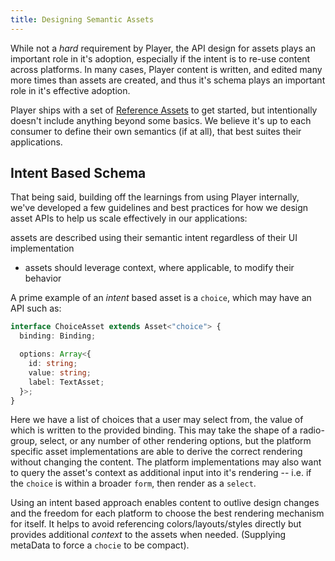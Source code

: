 ```yaml
---
title: Designing Semantic Assets
---
```


While not a _hard_ requirement by Player, the API design for assets plays an important role in it's adoption, especially if the intent is to re-use content across platforms. In many cases, Player content is written, and edited many more times than assets are created, and thus it's schema plays an important role in it's effective adoption.

Player ships with a set of [Reference Assets](../assets/reference) to get started, but intentionally doesn't include anything beyond some basics. We believe it's up to each consumer to define their own semantics (if at all), that best suites their applications.

## Intent Based Schema

That being said, building off the learnings from using Player internally, we've developed a few guidelines and best practices for how we design asset APIs to help us scale effectively in our applications:

assets are described using their semantic intent regardless of their UI implementation

- assets should leverage context, where applicable, to modify their behavior

A prime example of an _intent_ based asset is a `choice`, which may have an API such as:

```ts
interface ChoiceAsset extends Asset<"choice"> {
  binding: Binding;

  options: Array<{
    id: string;
    value: string;
    label: TextAsset;
  }>;
}
```

Here we have a list of choices that a user may select from, the value of which is written to the provided binding.
This may take the shape of a radio-group, select, or any number of other rendering options, but the platform specific asset implementations are able to derive the correct rendering without changing the content. The platform implementations may also want to query the asset's context as additional input into it's rendering -- i.e. if the `choice` is within a broader `form`, then render as a `select`.

Using an intent based approach enables content to outlive design changes and the freedom for each platform to choose the best rendering mechanism for itself. It helps to avoid referencing colors/layouts/styles directly but provides additional _context_ to the assets when needed. (Supplying metaData to force a `chocie` to be compact).
